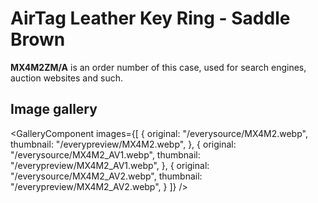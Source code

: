 
# AirTag Leather Key Ring - Saddle Brown

<Callout type='info' emoji='👉🏻'>**MX4M2ZM/A** is an order number of this case, used for search engines, auction websites and such.</Callout>

## Image gallery

<GalleryComponent
    images={[
      {
        original: "/everysource/MX4M2.webp",
        thumbnail: "/everypreview/MX4M2.webp",
      },
      {
        original: "/everysource/MX4M2_AV1.webp",
        thumbnail: "/everypreview/MX4M2_AV1.webp",
      },
      {
        original: "/everysource/MX4M2_AV2.webp",
        thumbnail: "/everypreview/MX4M2_AV2.webp",
      }
    ]}
  />
